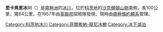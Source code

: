 {{coord|81|10|S|28|00|W|type:glacier_region:AQ|display=title}}

'''里卡弗里冰川'''（{{lang-en|Recovery Glacier}}）是[[南極洲|南極洲]]的[[冰川|冰川]]，位於[[科茨地|科茨地]]的[[沙克爾頓山脈|沙克爾頓山脈]]南側，長100公里、寬64公里，在1957年由[[英聯邦|英聯邦]]探險隊發現，現時由[[南極條約體系|南極條約體系]]管理。

{{DEFAULTSORT:Recovery Glacier}}
[[Category:科茨地冰川|Category:科茨地冰川]]
[[Category:菲爾希納-龍尼冰棚|Category:菲爾希納-龍尼冰棚]]
[[Category:冰下湖泊|Category:冰下湖泊]]


{{CoatsLand-geo-stub}}